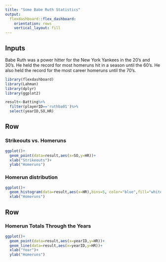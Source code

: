```yaml
---
title: "Some Babe Ruth Statistics"
output: 
  flexdashboard::flex_dashboard:
    orientation: rows
    vertical_layout: fill
---
```


Inputs {.sidebar}
------------------------------------------------------------------------------
Babe Ruth was a power hitter for the New York Yankees in the 20's and 30's. He held the record for most homeruns hit in a season until the 60's. He also held the record for the most career homeruns until the 70's.


```r
library(flexdashboard)
library(Lahman)
library(dplyr)
library(ggplot2)

result<-Batting%>%
  filter(playerID=='ruthba01')%>%
  select(yearID,SO,HR)
```

Row {data-height=350}
-----------------------------------------------------------------------

### Strikeouts vs. Homeruns

```r
ggplot()+
  geom_point(data=result,aes(x=SO,y=HR))+
  xlab("Strikeouts")+
  ylab("Homeruns")
```

### Homerun distribution
```r
ggplot()+
  geom_histogram(data=result,aes(x=HR),bins=5, color="blue",fill="white")+
  xlab("Homeruns")
```

Row {data-height=650}
-----------------------------------------------------------------------

### Homerun Totals Through the Years

```r
ggplot()+
  geom_point(data=result,aes(x=yearID,y=HR))+
  geom_line(data=result,aes(x=yearID,y=HR))+
  xlab("Year")+
  ylab("Homeruns")
```

